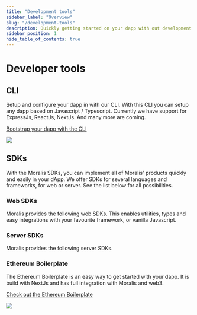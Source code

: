 ```yaml
---
title: "Development tools"
sidebar_label: "Overview"
slug: "/development-tools"
description: Quickly getting started on your dapp with out development tools.
sidebar_position: 1
hide_table_of_contents: true
---
```



# Developer tools

## CLI

<SimpleGrid>
<div>

Setup and configure your dapp in with our CLI. With this CLI you can setup any dapp based on Javascript / Typescript.
Currently we have support for ExpressJs, ReactJs, NextJs. And many more are coming.

[Bootstrap your dapp with the CLI](/developer-tools/cli)

</div>
<img src="/img/content/cli-example.svg" />
</SimpleGrid>

## SDKs

With the Moralis SDKs, you can implement all of Moralis' products quickly and easily in your dApp.
We offer SDKs for several languages and frameworks, for web or server. See the list below for all possibilities.

### Web SDKs

Moralis provides the following web SDKs. This enables utilities, types and easy integrations with your favourite framework, or vanilla Javascript.

<CardGrid items={Object.values(webSdks)} inlineIcons={false} columns={3} />

### Server SDKs

Moralis provides the following server SDKs.

<CardGrid items={Object.values(serverSdks)} inlineIcons={false} columns={3} />

### Ethereum Boilerplate

<SimpleGrid>
  <div>

The Ethereum Boilerplate is an easy way to get started with your dapp.
It is build with NextJs and has full integration with Moralis and web3.

[Check out the Ethereum Boilerplate](/example-dapps/ethereum-boilerplate)

  </div>
  <img src="https://user-images.githubusercontent.com/78314301/186810447-fa66cd80-5bbb-4e41-b29f-862c8cc67d43.gif" />
</SimpleGrid>
